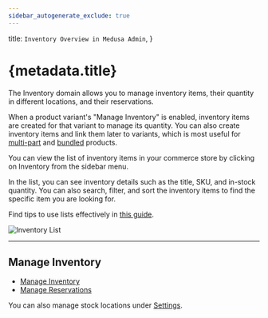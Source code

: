 ```yaml
---
sidebar_autogenerate_exclude: true
---
```


  title: `Inventory Overview in Medusa Admin`,
}

# {metadata.title}

The Inventory domain allows you to manage inventory items, their quantity in different locations, and their reservations.

When a product variant's "Manage Inventory" is enabled, inventory items are created for that variant to manage its quantity. You can also create inventory items and link them later to variants, which is most useful for [multi-part](../products/create/multi-part/page.mdx) and [bundled](../products/create/bundle/page.mdx) products.

You can view the list of inventory items in your commerce store by clicking on Inventory from the sidebar menu.

In the list, you can see inventory details such as the title, SKU, and in-stock quantity. You can also search, filter, and sort the inventory items to find the specific item you are looking for.

<Note title="Tip">

Find tips to use lists effectively in [this guide](../tips/lists/page.mdx).

</Note>

![Inventory List](https://res.cloudinary.com/dza7lstvk/image/upload/v1739881950/User%20Guide/Screenshot_2025-02-18_at_2.32.19_PM_ffxsur.png)

---

## Manage Inventory

- [Manage Inventory](./inventory/page.mdx)
- [Manage Reservations](./reservations/page.mdx)

You can also manage stock locations under [Settings](../settings/locations-and-shipping/locations/page.mdx).